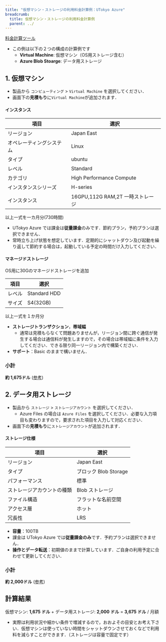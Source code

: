 ```yaml
---
title: "仮想マシン・ストレージの利用料金計算例：UTokyo Azure"
breadcrumb:
  title: 仮想マシン・ストレージの利用料金計算例
  parent: ../
---
```



[料金計算ツール](https://azure.microsoft.com/ja-jp/pricing/calculator/)

- この例は以下の２つの構成の計算例です
  - **Virtual Machine**: 仮想マシン（OS用ストレージ含む）
  - **Azure Blob Stoarge**: データ用ストレージ

## 1. 仮想マシン

- 製品から `コンピューティング` > `Virtual Machine` を選択してください．
- 画面下の**見積もり**に`Virtual Machine`が追加されます．

#### インスタンス

| **項目** | **選択** |
| -------- | ------- |
| リージョン | Japan East |
| オペレーティングシステム | Linux |
| タイプ | ubuntu |
| レベル | Standard |
| カテゴリ | High Performance Compute |
| インスタンスシリーズ | H-series |
| インスタンス | 16GPU,112G RAM,2T 一時ストレージ |

以上一式を一カ月分(730時間)
- UTokyo Azure では課金は**従量課金**のみです．節約プラン，予約プランは選択できません．
- 常時立ち上げ状態を想定しています．定期的にシャットダウン及び起動を繰り返して節約する場合は，起動している予定の時間だけ入力してください．

#### マネージドストレージ
OS用に30Gのマネージドストレージを追加

| **項目** | **選択** |
| -------- | ------- |
| レベル | Standard HDD |
| サイズ | S4(32GB) |

以上一式を１か月分

- **ストレージトランザクション**，**帯域幅**
  - 通常は見積もらなくて問題ありませんが，リージョン間に跨ぐ通信が発生する場合は通信料が発生しますので，その場合は帯域幅に条件を入力してください．できる限り同一リージョン内で構築ください．
- **サポート**：Basic のままで構いません．

### 小計

**約 1,675ドル** ([参考](https://azure.com/e/2cc3b709e1114ebdb00288b099b8db5c))

## 2. データ用ストレージ

- 製品から `ストレージ` > `ストレージアカウント` を選択してください．
  - Azure Files の場合は `Azure Files` を選択してください．必要な入力項目も変わりますので，要求された項目を入力して対応ください．
- 画面下の**見積もり**に`ストレージアカウント`が追加されます．

#### ストレージ仕様

| **項目** | **選択** |
| -------- | ------- |
| リージョン | Japan East |
| タイプ | ブロック Blob Storage |
| パフォーマンス | 標準 |
| ストレージアカウントの種類 | Blob ストレージ |
| ファイル構造 | フラットな名前空間 |
| アクセス層 | ホット |
| 冗長性 | LRS |

- **容量**：100TB
- 課金は UTokyo Azure では**従量課金のみ**です．予約プランは選択できません．
- **操作とデータ転送**：初期値のままで計算しています．ご自身の利用予定に合わせて更新してください．

### 小計

**約 2,000ドル** ([参考](https://azure.com/e/2cc3b709e1114ebdb00288b099b8db5c))

## 計算結果

仮想マシン: **1,675 ドル** + データ用ストレージ: **2,000 ドル** = **3,675 ドル** / 月額

- 実際は利用状況や細かい条件で増減するので，おおよその目安とお考え下さい．仮想マシンは使っていない時間をシャットダウンさせておくなどで利用料を減らすことができます．（ストレージは容量で固定です）
